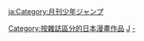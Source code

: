 
[[Category:按雜誌區分的日本漫畫作品|Category:按雜誌區分的日本漫畫作品]]
[[Category:集英社的漫畫雜誌|J]]
[[Category:週刊少年Jump|-]]

[[ja:Category:月刊少年ジャンプ|ja:Category:月刊少年ジャンプ]]